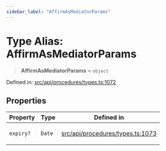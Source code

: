 ```yaml
---
sidebar_label: "AffirmAsMediatorParams"
---
```


# Type Alias: AffirmAsMediatorParams

> **AffirmAsMediatorParams** = `object`

Defined in: [src/api/procedures/types.ts:1072](https://github.com/PolymeshAssociation/polymesh-sdk/blob/bee6a2fe7a8ce5db42a6982e793782182cde2153/src/api/procedures/types.ts#L1072)

## Properties

<table>
<thead>
<tr>
<th>Property</th>
<th>Type</th>
<th>Defined in</th>
</tr>
</thead>
<tbody>
<tr>
<td>

<a id="expiry"></a> `expiry?`

</td>
<td>

`Date`

</td>
<td>

[src/api/procedures/types.ts:1073](https://github.com/PolymeshAssociation/polymesh-sdk/blob/bee6a2fe7a8ce5db42a6982e793782182cde2153/src/api/procedures/types.ts#L1073)

</td>
</tr>
</tbody>
</table>
